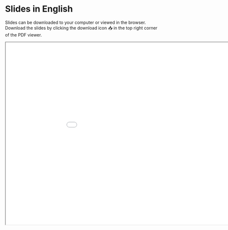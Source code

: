 # Slides in English

::: callout-tip
Slides can be downloaded to your computer or viewed in the browser. Download the slides by clicking the download icon 📥 in the top right corner of the PDF viewer.
:::

<iframe src="lesson-materials/part-1/english.pdf" width="1000" height="600">

</iframe>
